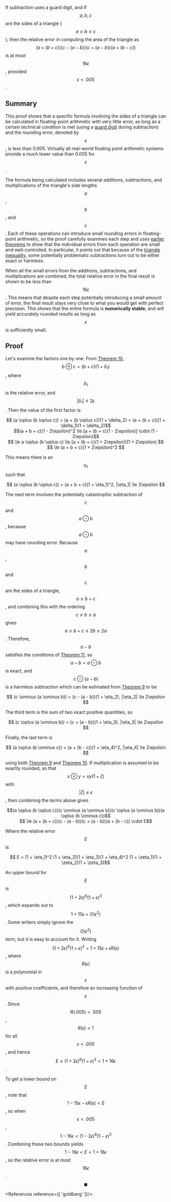 <Theorem id="12"/>

If subtraction uses a guard digit, and if $$a, b, c$$ are the sides of a triangle ($$a \ge b \ge c$$), then the relative error in computing the area of the triangle as $$(a + (b + c))(c - (a - b))(c + (a - b))(a +(b - c))$$ is at most $$16\epsilon$$, provided $$\epsilon < .005$$.

## Summary

This proof shows that a specific formula involving the sides of a triangle can be calculated in floating-point arithmetic with very little error, as long as a certain technical condition is met (using a [guard digit](/concept/guard-digit) during subtraction) and the rounding error, denoted by $$\epsilon$$, is less than 0.005. Virtually all real-world floating point arithmetic systems provide a much lower value than 0.005 for $$\epsilon$$.

The formula being calculated includes several additions, subtractions, and multiplications of the triangle's side lengths $$a$$, $$b$$, and $$c$$. Each of these operations can introduce small rounding errors in floating-point arithmetic, so the proof carefully examines each step and uses [earlier theorems](/theorem) to show that the individual errors from each operation are small and well-controlled. In particular, it points out that because of the [triangle inequality](https://en.wikipedia.org/wiki/Triangle_inequality), some potentially problematic subtractions turn out to be either exact or harmless.

When all the small errors from the additions, subtractions, and multiplications are combined, the total relative error in the final result is shown to be less than $$16\epsilon$$. This means that despite each step potentially introducing a small amount of error, the final result stays very close to what you would get with perfect precision. This shows that the entire formula is **numerically stable**, and will yield accurately rounded results as long as $$\epsilon$$ is sufficiently small.

## Proof

Let's examine the factors one by one. From [Theorem 10](/theorem/10), $$b \oplus c = (b + c)(1 + \delta_1)$$, where $$\delta_1$$ is the relative error, and $$|\delta_1| \le 2\epsilon$$. Then the value of the first factor is

<Center>
$$ (a \oplus (b \oplus c)) = (a + (b \oplus c))(1 + \delta_2) = (a + (b + c))(1 + \delta_1)(1 + \delta_2)$$
</Center>

<Center>
$$(a + b + c)(1 - 2\epsilon)^2 \le [a + (b + c)(1 - 2\epsilon)] \cdot (1 - 2\epsilon)$$<br/>
$$ \le a \oplus (b \oplus c) \le [a + (b + c)(1 + 2\epsilon)](1 + 2\epsilon) $$<br/>
$$ \le (a + b + c)(1 + 2\epsilon)^2 $$
</Center>

This means there is an $$\eta_1$$ such that

<Center>
$$ (a \oplus (b \oplus c)) = (a + b + c)(1 + \eta_1)^2, |\eta_1| \le 2\epsilon $$
</Center>

The next term involves the potentially catastrophic subtraction of $$c$$ and $$a \ominus b$$, because $$a \ominus b$$ may have rounding error. Because $$a$$, $$b$$ and $$c$$ are the sides of a triangle, $$a \le b + c$$, and combining this with the ordering $$c \le b \le a$$ gives $$a \le b + c \le 2b \le 2a$$. Therefore, $$a - b$$ satisfies the conditions of [Theorem 11](/theorem/11), so $$a - b = a \ominus b$$ is exact, and $$c \ominus (a - b)$$ is a harmless subtraction which can be estimated from [Theorem 9](/theorem/9) to be

<Center>
$$ (c \ominus (a \ominus b)) = (c - (a - b))(1 + \eta_2), |\eta_2| \le 2\epsilon $$
</Center>

The third term is the sum of two exact positive quantities, so

<Center>
$$ (c \oplus (a \ominus b)) = (c + (a - b))(1 + \eta_3), |\eta_3| \le 2\epsilon $$
</Center>

Finally, the last term is

<Center>
$$ (a \oplus (b \ominus c)) = (a + (b - c))(1 + \eta_4)^2, |\eta_4| \le 2\epsilon $$
</Center>

using both [Theorem 9](/theorem/9) and [Theorem 10](/theorem/10). If multiplication is assumed to be exactly rounded, so that $$x \otimes y = xy(1 + \zeta)$$ with $$|\zeta| \le \epsilon$$, then combining the terms above gives

<Center>
$$(a \oplus (b \oplus c))(c \ominus (a \ominus b))(c \oplus (a \ominus b))(a \oplus (b \ominus c))$$ <br/>
$$ \le (a + (b + c))(c - (a - b))(c + (a - b))(a + (b - c)) \cdot E$$ <br/>
</Center>

Where the relative error $$E$$ is

<Center>
$$ E = (1 + \eta_1)^2 (1 + \eta_2)(1 + \eta_3)(1 + \eta_4)^2 (1 + \zeta_1)(1 + \zeta_2)(1 + \zeta_3)$$
</Center>

An upper bound for $$E$$ is $$(1 + 2\epsilon)^6(1 + \epsilon)^3$$, which expands out to $$1 + 15\epsilon + O(\epsilon^2)$$. Some writers simply ignore the $$O(\epsilon^2)$$ term, but it is easy to account for it. Writing $$(1 + 2\epsilon)^6(1 + \epsilon)^3 = 1 + 15\epsilon + \epsilon R(\epsilon)$$, where $$R(\epsilon)$$ is a polynomial in $$\epsilon$$ with positive coefficients, and therefore an increasing function of $$\epsilon$$. Since $$R(.005) = .505$$, $$R(\epsilon) < 1$$ for all $$\epsilon < .005$$, and hence $$E \le (1 + 2\epsilon)^6(1 + \epsilon)^3 < 1 + 16\epsilon$$. 

To get a lower bound on $$E$$, note that $$1 - 15\epsilon - \epsilon R(\epsilon) < E$$, so when $$\epsilon < .005$$, $$1 - 16\epsilon < (1 - 2\epsilon)^6(1 - \epsilon)^3$$. Combining these two bounds yields $$1 - 16\epsilon < E < 1 + 16\epsilon$$, so the relative error is at most $$16\epsilon$$. $$\blacksquare$$


<References reference={[
    'goldberg'
]}/>